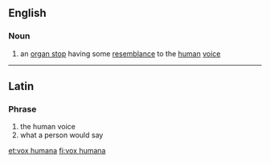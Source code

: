 ==English==

===Noun===
{{wikipedia}}
{{en-noun|sg=[[vox]] [[humana]]}}

# an [[organ stop]] having some [[resemblance]] to the [[human]] [[voice]]

----

==Latin==

===Phrase===
{{infl|la|phrase}}

# the human voice
# what a person would say

[[et:vox humana]]
[[fi:vox humana]]